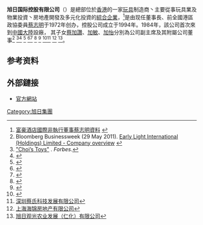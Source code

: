 '''旭日国际控股有限公司'''（{{lang-en|Early Light International（Holdings）Ltd.}}）是總部位於[[香港|香港]]的一家[[玩具|玩具]]制造商丶主要從事玩具業及物業投資丶房地產開發及多元化投資的[[綜合企業|綜合企業]]，<ref>[[富豪酒店國際控股|富豪酒店國際]][[非執行董事|非執行董事]][http://info.regalhotel.com/regal/annual/2005/chi/CWF104_c.pdf 蔡志明資料] {{Wayback|url=http://info.regalhotel.com/regal/annual/2005/chi/CWF104_c.pdf |date=20070927045438 }}</ref>是由现任董事長、前全國港區政協委員[[蔡志明|蔡志明]]于1972年创办，控股公司成立于1994年。1984年，該公司首次來到[[中國大陸|中國大陸]]設廠，
其子女[[蔡加讚|蔡加讚]]、[[蔡加敏|加敏]]、[[蔡加怡|加怡]]分別為公司副主席及其附屬公司董事<ref>Bloomberg Businessweek (29 May 2011).  [http://investing.businessweek.com/research/stocks/private/snapshot.asp?privcapId=24963851 Early Light International (Holdings) Limited - Company overview] {{Wayback|url=http://investing.businessweek.com/research/stocks/private/snapshot.asp?privcapId=24963851 |date=20121013135829 }}</ref> <ref>[https://www.forbes.com/global/2008/0128/026.html "Choi’s Toys"] {{Wayback|url=https://www.forbes.com/global/2008/0128/026.html |date=20200702171326 }}. ''Forbes''.</ref><ref name=shaoguansite>{{cite web|title=Shaoguan Site|url=http://www.earlylight.com.hk/en/competencies.php#/sg_site|work=Early Light Industrial Co., Ltd.|accessdate=2011-06-03|archive-url=https://web.archive.org/web/20110426182825/http://www.earlylight.com.hk/en/competencies.php#/sg_site|archive-date=2011-04-26|dead-url=yes}}</ref> <ref name=milestones>{{cite web|title=Milestones|url=http://www.earlylight.com.hk/en/aboutus.php#/milestone|work=Early Light Industrial Co., Ltd.|accessdate=2011-06-03|archive-url=https://web.archive.org/web/20110527145516/http://www.earlylight.com.hk/en/aboutus.php#/milestone|archive-date=2011-05-27|dead-url=yes}}</ref>
<ref name=nyt090705>{{cite news | url=https://www.nytimes.com/2009/07/06/world/asia/06china.html?ref=global-home | title=Riots in Western China Amid Ethnic Tension | work=[[The_New_York_Times|The New York Times]] | date=2009-07-05 | accessdate=2009-07-05 | last=Wong | first=Edward | archive-date=2013-12-28 | archive-url=https://web.archive.org/web/20131228024742/http://www.nytimes.com/2009/07/06/world/asia/06china.html?ref=global-home | dead-url=no }}</ref><ref name=reut090705>{{cite news |url=https://www.reuters.com/article/worldNews/idUSTRE56500R20090706 |title=China calls Xinjiang riot a plot against its rule |author=Reuters |date=2009-07-05 |accessdate=2020-06-30 |archive-date=2009-08-19 |archive-url=https://web.archive.org/web/20090819135041/http://www.reuters.com/article/worldNews/idUSTRE56500R20090706 |dead-url=no }}</ref> <ref name="SCMP out of harm's way">{{cite news |title=Out of harm's way, but far from normality |work=South China Morning Post |date=2009-09-13 |first=Ivan |last=Zhai |page= A6}}</ref> <ref name="SCMP 13suspects">{{cite news |title=Guangdong police detain 12 suspects over factory brawl |work=South China Morning Post |date=2009-07-08 |author=staff reporters |page= A4}}</ref> <ref name=guardian20090710>{{cite news |url=https://www.theguardian.com/world/2009/jul/10/china-riots-uighurs-han-urumqi |title=Old suspicions magnified mistrust into ethnic riots in Urumqi |first=Jonathan |last=Watts |work=The Guardian |date=2009-07-10 |location=London |accessdate=2020-06-30 |archive-date=2019-11-30 |archive-url=https://web.archive.org/web/20191130203009/https://www.theguardian.com/world/2009/jul/10/china-riots-uighurs-han-urumqi |dead-url=no }}</ref><ref>[https://www.tianyancha.com/company/2398866432 深圳蔡氏科技发展有限公司]</ref>
<ref>[https://www.tianyancha.com/company/758903380 上海海锦房地产有限公司]{{Dead link}}</ref>                             <ref>[https://m.tianyancha.com/company/1296240206  旭日观光农业发展（仁化）有限公司]</ref>。

==参考资料==
{{reflist|25em}}

== 外部鏈接 ==
*[http://www.earlylight.com.hk/ 官方網站] {{Wayback|url=http://www.earlylight.com.hk/ |date=20210122040026 }}
[[Category:旭日集團|Category:旭日集團]]